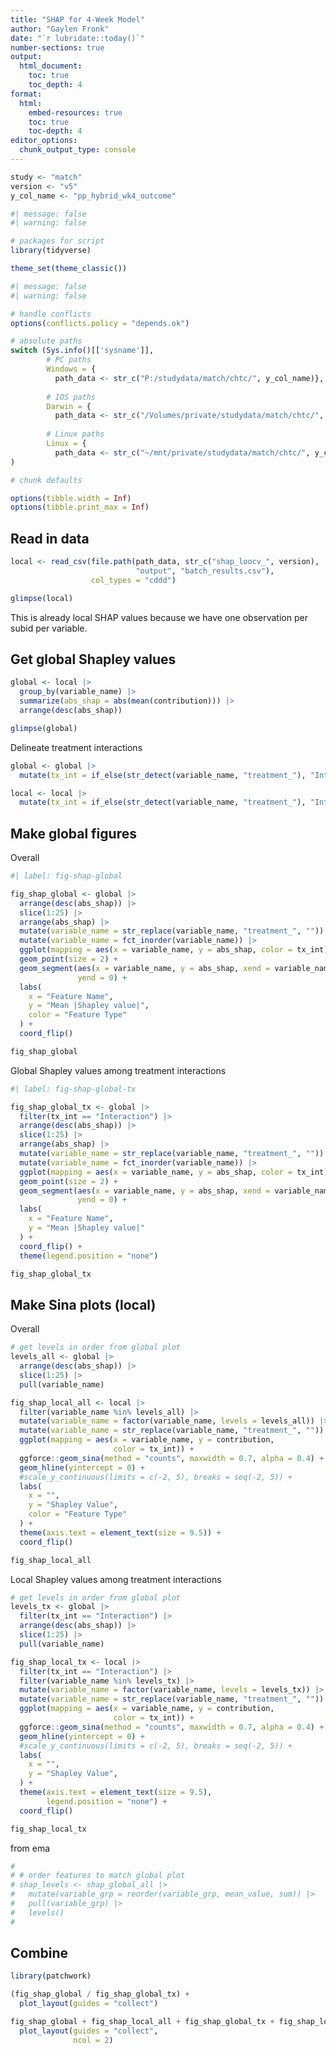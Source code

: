 ```yaml
---
title: "SHAP for 4-Week Model"
author: "Gaylen Fronk"
date: "`r lubridate::today()`"
number-sections: true
output: 
  html_document:
    toc: true 
    toc_depth: 4
format:
  html:
    embed-resources: true
    toc: true
    toc-depth: 4
editor_options: 
  chunk_output_type: console
---
```


```r
study <- "match"
version <- "v5"
y_col_name <- "pp_hybrid_wk4_outcome"
```

```r
#| message: false
#| warning: false

# packages for script
library(tidyverse)

theme_set(theme_classic()) 
```

```r
#| message: false
#| warning: false

# handle conflicts
options(conflicts.policy = "depends.ok")
```

```r

# absolute paths
switch (Sys.info()[['sysname']],
        # PC paths
        Windows = {
          path_data <- str_c("P:/studydata/match/chtc/", y_col_name)},
        
        # IOS paths
        Darwin = {
          path_data <- str_c("/Volumes/private/studydata/match/chtc/", y_col_name)},
        
        # Linux paths
        Linux = {
          path_data <- str_c("~/mnt/private/studydata/match/chtc/", y_col_name)}
)
```

```r

# chunk defaults

options(tibble.width = Inf)
options(tibble.print_max = Inf)
```

## Read in data

```r
local <- read_csv(file.path(path_data, str_c("shap_loocv_", version), 
                            "output", "batch_results.csv"),
                  col_types = "cddd")

glimpse(local)
```
This is already local SHAP values because we have one observation per subid per variable.

## Get global Shapley values

```r
global <- local |> 
  group_by(variable_name) |> 
  summarize(abs_shap = abs(mean(contribution))) |> 
  arrange(desc(abs_shap))

glimpse(global)

```

Delineate treatment interactions
```r
global <- global |> 
  mutate(tx_int = if_else(str_detect(variable_name, "treatment_"), "Interaction", "Main Effect"))

local <- local |> 
  mutate(tx_int = if_else(str_detect(variable_name, "treatment_"), "Interaction", "Main Effect"))
```

## Make global figures

Overall
```r
#| label: fig-shap-global

fig_shap_global <- global |> 
  arrange(desc(abs_shap)) |> 
  slice(1:25) |> 
  arrange(abs_shap) |> 
  mutate(variable_name = str_replace(variable_name, "treatment_", "")) |> 
  mutate(variable_name = fct_inorder(variable_name)) |> 
  ggplot(mapping = aes(x = variable_name, y = abs_shap, color = tx_int)) +
  geom_point(size = 2) +
  geom_segment(aes(x = variable_name, y = abs_shap, xend = variable_name),
               yend = 0) +
  labs(
    x = "Feature Name",
    y = "Mean |Shapley value|",
    color = "Feature Type"
  ) +
  coord_flip()

fig_shap_global
```

Global Shapley values among treatment interactions
```r
#| label: fig-shap-global-tx

fig_shap_global_tx <- global |> 
  filter(tx_int == "Interaction") |> 
  arrange(desc(abs_shap)) |> 
  slice(1:25) |> 
  arrange(abs_shap) |> 
  mutate(variable_name = str_replace(variable_name, "treatment_", "")) |> 
  mutate(variable_name = fct_inorder(variable_name)) |> 
  ggplot(mapping = aes(x = variable_name, y = abs_shap, color = tx_int)) +
  geom_point(size = 2) +
  geom_segment(aes(x = variable_name, y = abs_shap, xend = variable_name),
               yend = 0) +
  labs(
    x = "Feature Name",
    y = "Mean |Shapley value|"
  ) +
  coord_flip() +
  theme(legend.position = "none")

fig_shap_global_tx
```

## Make Sina plots (local) 

Overall
```r
# get levels in order from global plot
levels_all <- global |>
  arrange(desc(abs_shap)) |> 
  slice(1:25) |> 
  pull(variable_name)

fig_shap_local_all <- local |>
  filter(variable_name %in% levels_all) |>
  mutate(variable_name = factor(variable_name, levels = levels_all)) |>
  mutate(variable_name = str_replace(variable_name, "treatment_", "")) |> 
  ggplot(mapping = aes(x = variable_name, y = contribution,
                       color = tx_int)) +
  ggforce::geom_sina(method = "counts", maxwidth = 0.7, alpha = 0.4) +
  geom_hline(yintercept = 0) +
  #scale_y_continuous(limits = c(-2, 5), breaks = seq(-2, 5)) +
  labs(
    x = "",
    y = "Shapley Value",
    color = "Feature Type"
  ) +
  theme(axis.text = element_text(size = 9.5)) +
  coord_flip()

fig_shap_local_all

```

Local Shapley values among treatment interactions
```r
# get levels in order from global plot
levels_tx <- global |>
  filter(tx_int == "Interaction") |> 
  arrange(desc(abs_shap)) |> 
  slice(1:25) |> 
  pull(variable_name)

fig_shap_local_tx <- local |> 
  filter(tx_int == "Interaction") |> 
  filter(variable_name %in% levels_tx) |>
  mutate(variable_name = factor(variable_name, levels = levels_tx)) |>
  mutate(variable_name = str_replace(variable_name, "treatment_", "")) |> 
  ggplot(mapping = aes(x = variable_name, y = contribution,
                       color = tx_int)) +
  ggforce::geom_sina(method = "counts", maxwidth = 0.7, alpha = 0.4) +
  geom_hline(yintercept = 0) +
  #scale_y_continuous(limits = c(-2, 5), breaks = seq(-2, 5)) +
  labs(
    x = "",
    y = "Shapley Value",
  ) +
  theme(axis.text = element_text(size = 9.5),
        legend.position = "none") +
  coord_flip()

fig_shap_local_tx
```

from ema
```r

#
# # order features to match global plot
# shap_levels <- shap_global_all |>
#   mutate(variable_grp = reorder(variable_grp, mean_value, sum)) |>
#   pull(variable_grp) |>
#   levels()
#

```

## Combine

```r
library(patchwork)

(fig_shap_global / fig_shap_global_tx) +
  plot_layout(guides = "collect")

fig_shap_global + fig_shap_local_all + fig_shap_global_tx + fig_shap_local_tx +
  plot_layout(guides = "collect",
              ncol = 2)
```


